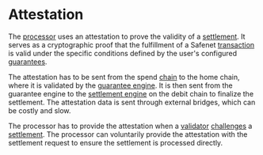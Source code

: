 # Attestation

The [processor](../core-components/processor.mdx) uses an attestation to prove the validity of a [settlement](../concepts/settlement.mdx).
It serves as a cryptographic proof that the fulfillment of a Safenet [transaction](../safenet-transaction.mdx) is valid under the specific conditions defined by the user's configured [guarantees](../concepts/guarantee.mdx).

The attestation has to be sent from the spend [chain](../chains.mdx) to the home chain, where it is validated by the [guarantee engine](../protocol/guarantee-engine.mdx).
It is then sent from the guarantee engine to the [settlement engine](../protocol/settlement-engine.mdx) on the debit chain to finalize the settlement.
The attestation data is sent through external bridges, which can be costly and slow.

The processor has to provide the attestation when a [validator](../core-components/validator.mdx) [challenges](challenge.mdx) a [settlement](../concepts/settlement.mdx). 
The processor can voluntarily provide the attestation with the settlement request to ensure the settlement is processed directly.
